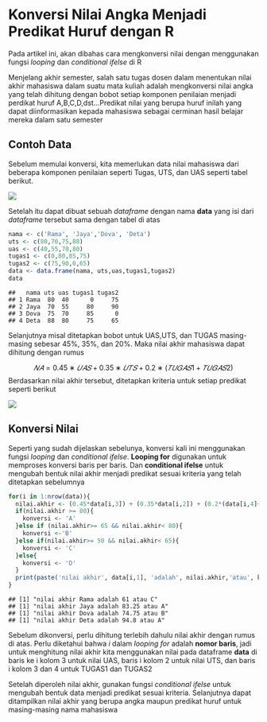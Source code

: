 Konversi Nilai Angka Menjadi Predikat Huruf dengan R
================

Pada artikel ini, akan dibahas cara mengkonversi nilai dengan
menggunakan fungsi *looping* dan *conditional ifelse* di R

Menjelang akhir semester, salah satu tugas dosen dalam menentukan nilai
akhir mahasiswa dalam suatu mata kuliah adalah mengkonversi nilai angka
yang telah dihitung dengan bobot setiap komponen penilaian menjadi
perdikat huruf A,B,C,D,dst…Predikat nilai yang berupa huruf inilah yang
dapat diinformasikan kepada mahasiswa sebagai cerminan hasil belajar
mereka dalam satu semester

## Contoh Data

Sebelum memulai konversi, kita memerlukan data nilai mahasiswa dari
beberapa komponen penilaian seperti Tugas, UTS, dan UAS seperti tabel
berikut.

![](nilai.png)

Setelah itu dapat dibuat sebuah *dataframe* dengan nama **data** yang
isi dari *dataframe* tersebut sama dengan tabel di atas

``` r
nama <- c('Rama', 'Jaya','Dova', 'Deta')
uts <- c(80,70,75,88)
uas <- c(40,55,70,80)
tugas1 <- c(0,80,85,75)
tugas2 <- c(75,90,0,65)
data <- data.frame(nama, uts,uas,tugas1,tugas2)
data
```

    ##   nama uts uas tugas1 tugas2
    ## 1 Rama  80  40      0     75
    ## 2 Jaya  70  55     80     90
    ## 3 Dova  75  70     85      0
    ## 4 Deta  88  80     75     65

Selanjutnya misal ditetapkan bobot untuk UAS,UTS, dan TUGAS
masing-masing sebesar 45%, 35%, dan 20%. Maka nilai akhir mahasiswa
dapat dihitung dengan rumus

$$𝑁𝐴 = 0.45 ∗ 𝑈𝐴𝑆 + 0.35 ∗ 𝑈𝑇𝑆 + 0.2 ∗ (𝑇𝑈𝐺𝐴𝑆1 + 𝑇𝑈𝐺𝐴𝑆2)$$ Berdasarkan
nilai akhir tersebut, ditetapkan kriteria untuk setiap predikat seperti
berikut

![](kriteria.png)

## Konversi Nilai

Seperti yang sudah dijelaskan sebelunya, konversi kali ini menggunakan
fungsi *looping* dan *conditional ifelse*. **Looping for** digunakan
untuk memproses konversi baris per baris. Dan **conditional ifelse**
untuk mengubah bentuk nilai akhir menjadi predikat sesuai kriteria yang
telah ditetapkan sebelumnya

``` r
for(i in 1:nrow(data)){
  nilai.akhir <- (0.45*data[i,3]) + (0.35*data[i,2]) + (0.2*(data[i,4]+data[i,5]))
  if(nilai.akhir >= 80){
    konversi <- 'A'
  }else if (nilai.akhir>= 65 && nilai.akhir< 80){
    konversi <-'B'
  }else if(nilai.akhir>= 50 && nilai.akhir< 65){
    konversi <- 'C'
  }else{
    konversi <- 'D'
  }
  print(paste('nilai akhir', data[i,1], 'adalah', nilai.akhir,'atau', konversi))
}
```

    ## [1] "nilai akhir Rama adalah 61 atau C"
    ## [1] "nilai akhir Jaya adalah 83.25 atau A"
    ## [1] "nilai akhir Dova adalah 74.75 atau B"
    ## [1] "nilai akhir Deta adalah 94.8 atau A"

Sebelum dikonversi, perlu dihitung terlebih dahulu nilai akhir dengan
rumus di atas. Perlu diketahui bahwa *i* dalam *looping for* adalah
**nomor baris**, jadi untuk menghitung nilai akhir kita menggunakan
nilai pada dataframe **data** di baris ke i kolom 3 untuk nilai UAS,
baris i kolom 2 untuk nilai UTS, dan baris i kolom 3 dan 4 untuk TUGAS1
dan TUGAS2

Setelah diperoleh nilai akhir, gunakan fungsi *conditional ifelse* untuk
mengubah bentuk data menjadi predikat sesuai kriteria. Selanjutnya dapat
ditampilkan nilai akhir yang berupa angka maupun predikat huruf untuk
masing-masing nama mahasiswa
